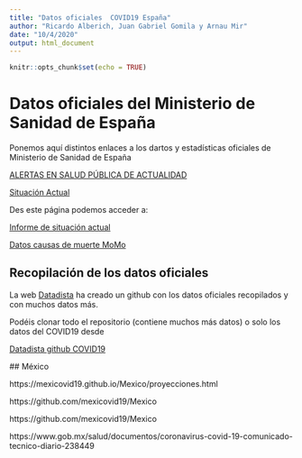 ```yaml
---
title: "Datos oficiales  COVID19 España"
author: "Ricardo Alberich, Juan Gabriel Gomila y Arnau Mir"
date: "10/4/2020"
output: html_document
---
```


```r
knitr::opts_chunk$set(echo = TRUE)
```



# Datos oficiales del Ministerio de Sanidad de España


Ponemos aquí distintos enlaces a los dartos  y estadísticas  oficiales de Ministerio de Sanidad de España

[ALERTAS EN SALUD PÚBLICA DE ACTUALIDAD](https://www.mscbs.gob.es/profesionales/saludPublica/ccayes/alertasActual/alertActu.htm)

[Situación Actual](https://www.mscbs.gob.es/profesionales/saludPublica/ccayes/alertasActual/nCov-China/home.htm)

Des este  página podemos acceder a:

[Informe de situación actual](https://covid19.isciii.es/)

[Datos causas de muerte MoMo](https://www.isciii.es/QueHacemos/Servicios/VigilanciaSaludPublicaRENAVE/EnfermedadesTransmisibles/MoMo/Paginas/Informes-MoMo-2020.aspx)





##  Recopilación de los datos oficiales


 La web [Datadista](https://datadista.com/) ha creado  un github con los datos oficiales recopilados y con muchos datos más.
 
 Podéis clonar todo  el repositorio (contiene muchos más datos)  o  solo los datos del COVID19 desde
 
 [Datadista github COVID19](https://github.com/datadista)

 
 ## México
 
 
 https://mexicovid19.github.io/Mexico/proyecciones.html
 
 
 https://github.com/mexicovid19/Mexico
 
 https://github.com/mexicovid19/Mexico
 
 https://www.gob.mx/salud/documentos/coronavirus-covid-19-comunicado-tecnico-diario-238449